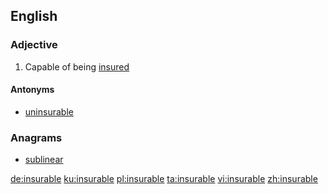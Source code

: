 ==English==

===Adjective===
{{en-adj}}

# Capable of being [[insure]]d

====Antonyms====
* [[uninsurable]]

===Anagrams===
* [[sublinear#English|sublinear]]

[[de:insurable]]
[[ku:insurable]]
[[pl:insurable]]
[[ta:insurable]]
[[vi:insurable]]
[[zh:insurable]]